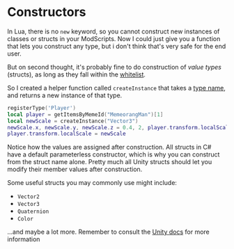 
# Constructors

In Lua, there is no `new` keyword, so you cannot construct new instances of classes or structs in your ModScripts. Now I could just give you a function that lets you construct any type, but i don't think that's very safe for the end user.

But on second thought, it's probably fine to do construction of _value types_ (structs), as long as they fall within the [whitelist](/docs/guides/types#whitelist).

So I created a helper function called `createInstance` that takes a [type name](https://learn.microsoft.com/en-us/dotnet/framework/reflection-and-codedom/specifying-fully-qualified-type-names), and returns a new instance of that type.

```lua {3}
registerType('Player')
local player = getItemsByMemeId("MemeorangMan")[1]
local newScale = createInstance("Vector3")
newScale.x, newScale.y, newScale.z = 0.4, 2, player.transform.localScale.z
player.transform.localScale = newScale
```

Notice how the values are assigned after construction. All structs in C# have a default parameterless constructor, which is why you can construct from the struct name alone. Pretty much all Unity structs should let you modify their member values after construction.

Some useful structs you may commonly use might include:

- `Vector2`
- `Vector3`
- `Quaternion`
- `Color`

...and maybe a lot more. Remember to consult the [Unity docs](https://docs.unity.com/) for more information
